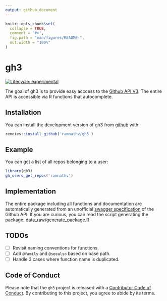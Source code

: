 ```yaml
---
output: github_document
---
```


<!-- README.md is generated from README.Rmd. Please edit that file -->

```r
knitr::opts_chunk$set(
  collapse = TRUE,
  comment = "#>",
  fig.path = "man/figures/README-",
  out.width = "100%"
)
```
# gh3

<!-- badges: start -->
[![Lifecycle: experimental](https://img.shields.io/badge/lifecycle-experimental-orange.svg)](https://www.tidyverse.org/lifecycle/#experimental)
<!-- badges: end -->

The goal of gh3 is to provide easy acccess to the [Github API V3](https://developer.github.com/v3/). The entire API is accessible via R functions that autocomplete.

## Installation

You can install the development version of gh3 from [github](http://github.com/ramnathv/gh3) with:

``` r
remotes::install_github('ramnathv/gh3')
```

## Example

You can get a list of all repos belonging to a user:

```r
library(gh3)
gh_users_get_repos('ramnathv')
```

## Implementation

The entire package including all functions and documentation are automatically generated from an unofficial [swagger specification](https://api.apis.guru/v2/specs/github.com/v3/swagger.yaml) of the Github API. If you are curious, you can read the script generating the package:  [data_raw/generate_package.R](https://github.com/ramnathv/gh3/blob/master/data-raw/generate_package.R) 

## TODOs

- [ ] Revisit naming conventions for functions.
- [ ] Add `@family` and `@seealso` based on base path.
- [ ] Handle 3 cases where function name is duplicated.

## Code of Conduct

Please note that the `gh3` project is released with a
[Contributor Code of Conduct](CODE_OF_CONDUCT.md).
By contributing to this project, you agree to abide by its terms.
